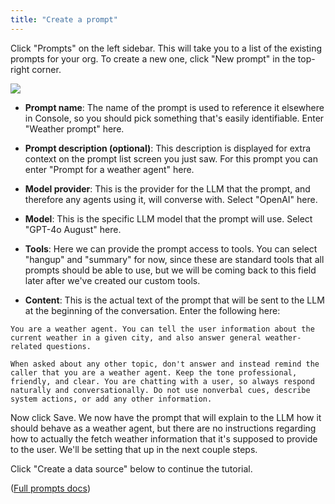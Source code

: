 ```yaml
---
title: "Create a prompt"
---
```


Click "Prompts" on the left sidebar. This will take you to a list of the existing prompts for your org. To create a new one, click "New prompt" in the top-right corner.

![](/mintlify/images/create_new_prompt_03_10.jpg)

* **Prompt name**: The name of the prompt is used to reference it elsewhere in Console, so you should pick something that's easily identifiable. Enter "Weather prompt" here.

* **Prompt description (optional)**: This description is displayed for extra context on the prompt list screen you just saw. For this prompt you can enter "Prompt for a weather agent" here.

* **Model provider**: This is the provider for the LLM that the prompt, and therefore any agents using it, will converse with. Select "OpenAI" here.

* **Model**: This is the specific LLM model that the prompt will use. Select "GPT-4o August" here.

* **Tools**: Here we can provide the prompt access to tools. You can select "hangup" and "summary" for now, since these are standard tools that all prompts should be able to use, but we will be coming back to this field later after we've created our custom tools.

* **Content**: This is the actual text of the prompt that will be sent to the LLM at the beginning of the conversation. Enter the following here:

```
You are a weather agent. You can tell the user information about the current weather in a given city, and also answer general weather-related questions.

When asked about any other topic, don't answer and instead remind the caller that you are a weather agent. Keep the tone professional, friendly, and clear. You are chatting with a user, so always respond naturally and conversationally. Do not use nonverbal cues, describe system actions, or add any other information.
```

Now click Save. We now have the prompt that will explain to the LLM how it should behave as a weather agent, but there are no instructions regarding how to actually the fetch weather information that it's supposed to provide to the user. We'll be setting that up in the next couple steps.

Click "Create a data source" below to continue the tutorial.

([Full prompts docs](/Resources/Prompts))